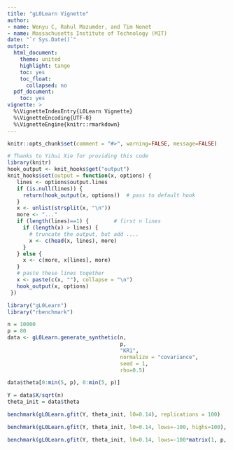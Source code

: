 ```yaml
---
title: "gL0Learn Vignette"
author:
- name: Wenyu C, Rahul Mazumder, and Tim Nonet
- name: Massachusetts Institute of Technology (MIT)
date: "`r Sys.Date()`"
output:
  html_document:
    theme: united
    highlight: tango
    toc: yes
    toc_float:
      collapsed: no
  pdf_document:
    toc: yes
vignette: >
  %\VignetteIndexEntry{L0Learn Vignette}
  %\VignetteEncoding{UTF-8}
  %\VignetteEngine{knitr::rmarkdown}
---
```


```r
knitr::opts_chunk$set(comment = "#>", warning=FALSE, message=FALSE)
```
```r
# Thanks to Yihui Xie for providing this code
library(knitr)
hook_output <- knit_hooks$get("output")
knit_hooks$set(output = function(x, options) {
   lines <- options$output.lines
   if (is.null(lines)) {
     return(hook_output(x, options))  # pass to default hook
   }
   x <- unlist(strsplit(x, "\n"))
   more <- "..."
   if (length(lines)==1) {        # first n lines
     if (length(x) > lines) {
       # truncate the output, but add ....
       x <- c(head(x, lines), more)
     }
   } else {
     x <- c(more, x[lines], more)
   }
   # paste these lines together
   x <- paste(c(x, ""), collapse = "\n")
   hook_output(x, options)
 })
```

```r
library("gL0Learn")
library("rbenchmark")
```


```r
n = 10000
p = 80
data <- gL0Learn.generate_synthetic(n,
                                    p,
                                    "KR1",
                                    normalize = "covariance",
                                    seed = 1,
                                    rho=0.5)


```

```r
data$theta[0:min(5, p), 0:min(5, p)]

```

```r
Y = data$X/sqrt(n)
theta_init = data$theta
```

```r

benchmark(gL0Learn.gfit(Y, theta_init, l0=0.14), replications = 100)
```


```r
benchmark(gL0Learn.gfit(Y, theta_init, l0=0.14, lows=-100, highs=100), replications = 100)
```


```r
benchmark(gL0Learn.gfit(Y, theta_init, l0=0.14, lows=-100*matrix(1, p, p), highs=100*matrix(1, p, p)), replications = 100)

```
